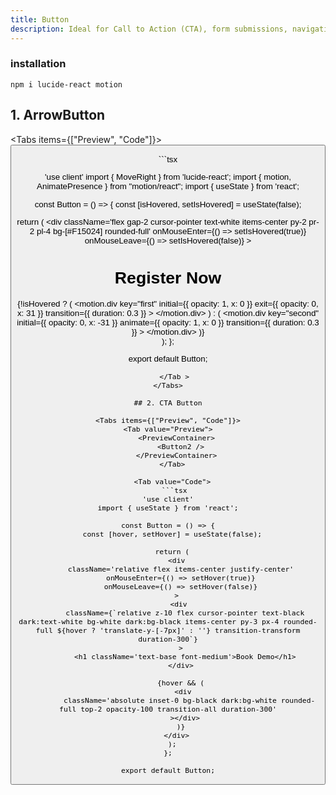 ```yaml
---
title: Button
description: Ideal for Call to Action (CTA), form submissions, navigation, modals, and triggering interactive actions
---
```



### installation 

```tsx
npm i lucide-react motion
```

## 1. ArrowButton

<Tabs items={["Preview", "Code"]}>
<Tab value="Preview">
    <PreviewContainer>
      <Button />
    </PreviewContainer>
  </Tab>

   <Tab value="Code"> 
   ```tsx

'use client'
import { MoveRight } from 'lucide-react';
import { motion, AnimatePresence } from "motion/react";
import { useState } from 'react';

const Button = () => {
  const [isHovered, setIsHovered] = useState(false);

  return (
    <div
      className='flex gap-2 cursor-pointer text-white items-center py-2 pr-2 pl-4 bg-[#F15024] rounded-full'
      onMouseEnter={() => setIsHovered(true)}
      onMouseLeave={() => setIsHovered(false)}
    >
      <h1 className='text-base font-medium'>Register Now</h1>
      <div className='p-2 rounded-full flex bg-white overflow-hidden relative '>
        <AnimatePresence mode="popLayout">
          {!isHovered ? (
            <motion.div
              key="first"
              initial={{ opacity: 1, x: 0 }}
              exit={{ opacity: 0, x: 31 }}
              transition={{ duration: 0.3 }}
            >
              <MoveRight color='#F15024' />
            </motion.div>
          ) : (
            <motion.div
              key="second"
              initial={{ opacity: 0, x: -31 }}
              animate={{ opacity: 1, x: 0 }}
              transition={{ duration: 0.3 }}
            >
              <MoveRight color='#F15024' />
            </motion.div>
          )}
        </AnimatePresence>
      </div>
    </div>
  );
};

export default Button; 
```
   </Tab >
</Tabs>

## 2. CTA Button

<Tabs items={["Preview", "Code"]}>
<Tab value="Preview">
    <PreviewContainer>
      <Button2 />
    </PreviewContainer>
  </Tab>

   <Tab value="Code"> 
   ```tsx
'use client'
import { useState } from 'react';

const Button = () => {
  const [hover, setHover] = useState(false);

  return (
    <div
      className='relative flex items-center justify-center'
      onMouseEnter={() => setHover(true)}
      onMouseLeave={() => setHover(false)}
    >
      <div 
        className={`relative z-10 flex cursor-pointer text-black dark:text-white bg-white dark:bg-black items-center py-3 px-4 rounded-full ${hover ? 'translate-y-[-7px]' : ''} transition-transform duration-300`}
      >
        <h1 className='text-base font-medium'>Book Demo</h1>
      </div>
      
      {hover && (
        <div 
          className='absolute inset-0 bg-black dark:bg-white rounded-full top-2 opacity-100 transition-all duration-300'
        ></div>
      )}
    </div>
  );
};

export default Button;
```
   </Tab >
</Tabs>







